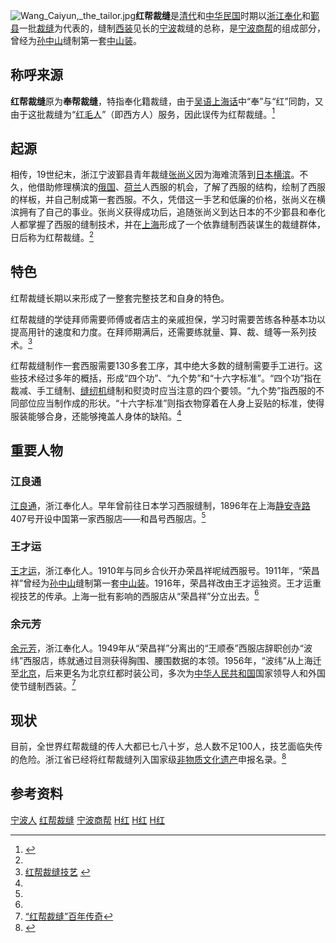 {{otheruses|other=同名电视剧|红衣坊}}
[[File:Wang_Caiyun,_the_tailor.jpg|thumb]]'''红帮裁缝'''是[[清代|清代]]和[[中华民国|中华民国]]时期以[[浙江|浙江]][[奉化|奉化]]和[[鄞县|鄞县]]一批[[裁缝|裁缝]]为代表的，缝制[[西装|西装]]见长的[[宁波|宁波]]裁缝的总称，是[[宁波商帮|宁波商帮]]的组成部分，曾经为[[孙中山|孙中山]]缝制第一套[[中山装|中山装]]。

== 称呼来源 ==
'''红帮裁缝'''原为'''奉帮裁缝'''，特指奉化籍裁缝，由于[[吴语|吴语]][[上海话|上海话]]中“奉”与“红”同韵，又由于这批裁缝为“[[红毛鬼子|红毛人]]”（即西方人）服务，因此误传为红帮裁缝。<ref name="红帮裁缝">{{Cite web |url=http://money.163.com/09/0812/15/5GHBNGD100253JOQ.html |title=中国制造——红帮裁缝 |access-date=2010-03-10 |archive-date=2020-05-26 |archive-url=https://web.archive.org/web/20200526201724/http://money.163.com/09/0812/15/5GHBNGD100253JOQ.html |dead-url=no }}</ref>

== 起源 ==
相传，19世纪末，浙江宁波鄞县青年裁缝[[张尚义|张尚义]]因为海难流落到[[日本|日本]][[横滨|横滨]]。不久，他借助修理横滨的[[俄国|俄国]]、[[荷兰|荷兰]]人西服的机会，了解了西服的结构，绘制了西服的样板，并自己制成第一套西服。不久，凭借这一手艺和低廉的价格，张尚义在横滨拥有了自己的事业。张尚义获得成功后，追随张尚义到达日本的不少鄞县和奉化人都掌握了西服的缝制技术，并在[[上海|上海]]形成了一个依靠缝制西装谋生的裁缝群体，日后称为红帮裁缝。<ref name="红帮裁缝" />

== 特色 ==
红帮裁缝长期以来形成了一整套完整技艺和自身的特色。

红帮裁缝的学徒拜师需要师傅或者店主的亲戚担保，学习时需要苦练各种基本功以提高用针的速度和力度。在拜师期满后，还需要练就量、算、裁、缝等一系列技术。<ref name="技艺">[http://202.107.212.152/fwzwh/index.php?option=com_content&task=view&id=280&Itemid=79&limit=1&limitstart=0 红帮裁缝技艺] {{webarchive|url=https://web.archive.org/web/20100914221618/http://202.107.212.152/fwzwh/index.php?option=com_content |date=2010-09-14 }}</ref>

红帮裁缝制作一套西服需要130多套工序，其中绝大多数的缝制需要手工进行。这些技术经过多年的概括，形成“四个功”、“九个势”和“十六字标准”。“四个功”指在裁减、手工缝制、[[缝纫机|缝纫机]]缝制和熨烫时应当注意的四个要领。“九个势”指西服的不同部位应当制作成的形状。“十六字标准”则指衣物穿着在人身上妥贴的标准，使得服装能够合身，还能够掩盖人身体的缺陷。<ref name="技艺" />

== 重要人物 ==
=== 江良通 ===
[[江良通|江良通]]，浙江奉化人。早年曾前往日本学习西服缝制，1896年在上海[[静安寺路|静安寺路]]407号开设中国第一家西服店——和昌号西服店。<ref name="红帮裁缝" />

=== 王才运 ===
[[王才运|王才运]]，浙江奉化人。1910年与同乡合伙开办荣昌祥呢绒西服号。1911年，“荣昌祥”曾经为[[孙中山|孙中山]]缝制第一套[[中山装|中山装]]。1916年，荣昌祥改由王才运独资。王才运重视技艺的传承。上海一批有影响的西服店从“荣昌祥”分立出去。<ref name="红帮裁缝" />

=== 余元芳 ===
[[余元芳|余元芳]]，浙江奉化人。1949年从“荣昌祥”分离出的“王顺泰”西服店辞职创办“波纬”西服店，练就通过目测获得胸围、腰围数据的本领。1956年，“波纬”从上海迁至[[北京|北京]]，后来更名为北京红都时装公司，多次为[[中华人民共和国|中华人民共和国]]国家领导人和外国使节缝制西装。<ref>[http://www.nxnet.net/zhuanti/2009zt/fzfsysj/fzqy/200909/t20090918_656253.htm “红帮裁缝”百年传奇]{{dead link|date=2018年1月 |bot=InternetArchiveBot |fix-attempted=yes }}</ref>

== 现状 ==
目前，全世界红帮裁缝的传人大都已七八十岁，总人数不足100人，技艺面临失传的危险。浙江省已经将红帮裁缝列入国家级[[非物质文化遗产|非物质文化遗产]]申报名录。<ref>{{Cite web |url=http://info.texnet.com.cn/content/2009-07-02/249351.html |title=“红帮裁缝”要申报文化遗产 |access-date=2010-03-10 |archive-date=2020-05-26 |archive-url=https://web.archive.org/web/20200526201741/http://info.texnet.com.cn/content/2009-07-02/249351.html |dead-url=no }}</ref>

== 参考资料 ==
{{reflist|2}}



[[Category:宁波人|]]
[[Category:红帮裁缝|红帮裁缝]]
[[Category:宁波商帮|]]
[[Category:宁波历史|H红]]
[[Category:宁波非物质文化遗产|H红]]
[[Category:中國服裝|H红]]